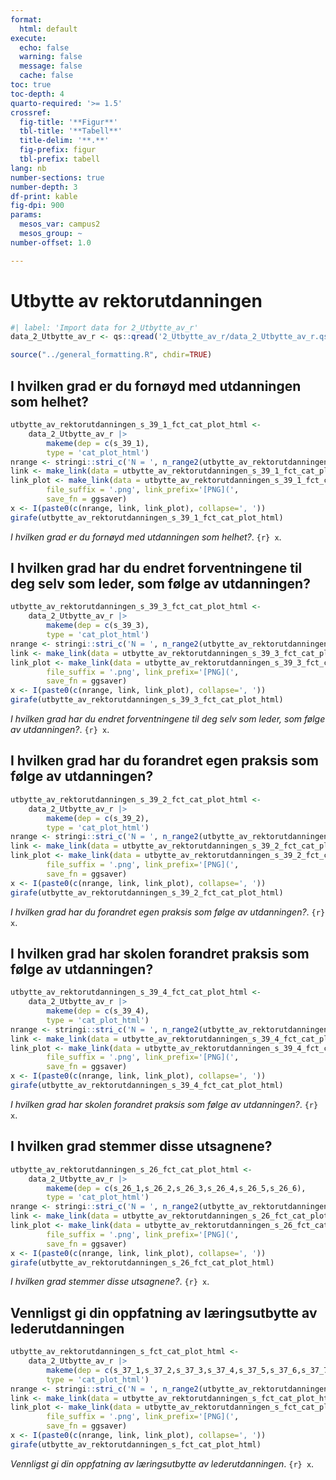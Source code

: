 ```yaml
---
format:
  html: default
execute:
  echo: false
  warning: false
  message: false
  cache: false
toc: true
toc-depth: 4
quarto-required: '>= 1.5'
crossref:
  fig-title: '**Figur**'
  tbl-title: '**Tabell**'
  title-delim: '**.**'
  fig-prefix: figur
  tbl-prefix: tabell
lang: nb
number-sections: true
number-depth: 3
df-print: kable
fig-dpi: 900
params:
  mesos_var: campus2
  mesos_group: ~
number-offset: 1.0

---
```

# Utbytte av rektorutdanningen
```r
#| label: 'Import data for 2_Utbytte_av_r'
data_2_Utbytte_av_r <- qs::qread('2_Utbytte_av_r/data_2_Utbytte_av_r.qs')
```
```r
source("../general_formatting.R", chdir=TRUE)
```

## I hvilken grad er du fornøyd med utdanningen som helhet?{#sec-I-hvilken-grad-er-du-fornoyd-med-utdanningen-som-helhet--41}


::: {#fig-utbytte-av-rektorutdanningen-s-39-1-fct-cat-plot-html}

```r
utbytte_av_rektorutdanningen_s_39_1_fct_cat_plot_html <-
	data_2_Utbytte_av_r |>
		makeme(dep = c(s_39_1),
		type = 'cat_plot_html')
nrange <- stringi::stri_c('N = ', n_range2(utbytte_av_rektorutdanningen_s_39_1_fct_cat_plot_html[[1]]))
link <- make_link(data = utbytte_av_rektorutdanningen_s_39_1_fct_cat_plot_html[[1]]$data)
link_plot <- make_link(data = utbytte_av_rektorutdanningen_s_39_1_fct_cat_plot_html,
		file_suffix = '.png', link_prefix='[PNG](',
		save_fn = ggsaver)
x <- I(paste0(c(nrange, link, link_plot), collapse=', '))
girafe(utbytte_av_rektorutdanningen_s_39_1_fct_cat_plot_html)
```

_I hvilken grad er du fornøyd med utdanningen som helhet?_. `{r} x`.

:::


## I hvilken grad har du endret forventningene til deg selv som leder, som følge av utdanningen?{#sec-I-hvilken-grad-har-du-endret-forventningene-til-deg-selv-som-leder-som-folge-av-utdanningen--26}


::: {#fig-utbytte-av-rektorutdanningen-s-39-3-fct-cat-plot-html}

```r
utbytte_av_rektorutdanningen_s_39_3_fct_cat_plot_html <-
	data_2_Utbytte_av_r |>
		makeme(dep = c(s_39_3),
		type = 'cat_plot_html')
nrange <- stringi::stri_c('N = ', n_range2(utbytte_av_rektorutdanningen_s_39_3_fct_cat_plot_html[[1]]))
link <- make_link(data = utbytte_av_rektorutdanningen_s_39_3_fct_cat_plot_html[[1]]$data)
link_plot <- make_link(data = utbytte_av_rektorutdanningen_s_39_3_fct_cat_plot_html,
		file_suffix = '.png', link_prefix='[PNG](',
		save_fn = ggsaver)
x <- I(paste0(c(nrange, link, link_plot), collapse=', '))
girafe(utbytte_av_rektorutdanningen_s_39_3_fct_cat_plot_html)
```

_I hvilken grad har du endret forventningene til deg selv som leder, som følge av utdanningen?_. `{r} x`.

:::


## I hvilken grad har du forandret egen praksis som følge av utdanningen?{#sec-I-hvilken-grad-har-du-forandret-egen-praksis-som-folge-av-utdanningen--22}


::: {#fig-utbytte-av-rektorutdanningen-s-39-2-fct-cat-plot-html}

```r
utbytte_av_rektorutdanningen_s_39_2_fct_cat_plot_html <-
	data_2_Utbytte_av_r |>
		makeme(dep = c(s_39_2),
		type = 'cat_plot_html')
nrange <- stringi::stri_c('N = ', n_range2(utbytte_av_rektorutdanningen_s_39_2_fct_cat_plot_html[[1]]))
link <- make_link(data = utbytte_av_rektorutdanningen_s_39_2_fct_cat_plot_html[[1]]$data)
link_plot <- make_link(data = utbytte_av_rektorutdanningen_s_39_2_fct_cat_plot_html,
		file_suffix = '.png', link_prefix='[PNG](',
		save_fn = ggsaver)
x <- I(paste0(c(nrange, link, link_plot), collapse=', '))
girafe(utbytte_av_rektorutdanningen_s_39_2_fct_cat_plot_html)
```

_I hvilken grad har du forandret egen praksis som følge av utdanningen?_. `{r} x`.

:::


## I hvilken grad har skolen forandret praksis som følge av utdanningen?{#sec-I-hvilken-grad-har-skolen-forandret-praksis-som-folge-av-utdanningen--15}


::: {#fig-utbytte-av-rektorutdanningen-s-39-4-fct-cat-plot-html}

```r
utbytte_av_rektorutdanningen_s_39_4_fct_cat_plot_html <-
	data_2_Utbytte_av_r |>
		makeme(dep = c(s_39_4),
		type = 'cat_plot_html')
nrange <- stringi::stri_c('N = ', n_range2(utbytte_av_rektorutdanningen_s_39_4_fct_cat_plot_html[[1]]))
link <- make_link(data = utbytte_av_rektorutdanningen_s_39_4_fct_cat_plot_html[[1]]$data)
link_plot <- make_link(data = utbytte_av_rektorutdanningen_s_39_4_fct_cat_plot_html,
		file_suffix = '.png', link_prefix='[PNG](',
		save_fn = ggsaver)
x <- I(paste0(c(nrange, link, link_plot), collapse=', '))
girafe(utbytte_av_rektorutdanningen_s_39_4_fct_cat_plot_html)
```

_I hvilken grad har skolen forandret praksis som følge av utdanningen?_. `{r} x`.

:::


## I hvilken grad stemmer disse utsagnene?{#sec-I-hvilken-grad-stemmer-disse-utsagnene--43}


::: {#fig-utbytte-av-rektorutdanningen-s-26-fct-cat-plot-html}

```r
utbytte_av_rektorutdanningen_s_26_fct_cat_plot_html <-
	data_2_Utbytte_av_r |>
		makeme(dep = c(s_26_1,s_26_2,s_26_3,s_26_4,s_26_5,s_26_6),
		type = 'cat_plot_html')
nrange <- stringi::stri_c('N = ', n_range2(utbytte_av_rektorutdanningen_s_26_fct_cat_plot_html[[1]]))
link <- make_link(data = utbytte_av_rektorutdanningen_s_26_fct_cat_plot_html[[1]]$data)
link_plot <- make_link(data = utbytte_av_rektorutdanningen_s_26_fct_cat_plot_html,
		file_suffix = '.png', link_prefix='[PNG](',
		save_fn = ggsaver)
x <- I(paste0(c(nrange, link, link_plot), collapse=', '))
girafe(utbytte_av_rektorutdanningen_s_26_fct_cat_plot_html)
```

_I hvilken grad stemmer disse utsagnene?_. `{r} x`.

:::


## Vennligst gi din oppfatning av læringsutbytte av lederutdanningen{#sec-Vennligst-gi-din-oppfatning-av-laringsutbytte-av-lederutdanningen-92}


::: {#fig-utbytte-av-rektorutdanningen-s-fct-cat-plot-html}

```r
utbytte_av_rektorutdanningen_s_fct_cat_plot_html <-
	data_2_Utbytte_av_r |>
		makeme(dep = c(s_37_1,s_37_2,s_37_3,s_37_4,s_37_5,s_37_6,s_37_7,s_37_8,s_62_1,s_62_2,s_62_3,s_62_4,s_62_5),
		type = 'cat_plot_html')
nrange <- stringi::stri_c('N = ', n_range2(utbytte_av_rektorutdanningen_s_fct_cat_plot_html[[1]]))
link <- make_link(data = utbytte_av_rektorutdanningen_s_fct_cat_plot_html[[1]]$data)
link_plot <- make_link(data = utbytte_av_rektorutdanningen_s_fct_cat_plot_html,
		file_suffix = '.png', link_prefix='[PNG](',
		save_fn = ggsaver)
x <- I(paste0(c(nrange, link, link_plot), collapse=', '))
girafe(utbytte_av_rektorutdanningen_s_fct_cat_plot_html)
```

_Vennligst gi din oppfatning av læringsutbytte av lederutdanningen_. `{r} x`.

:::
